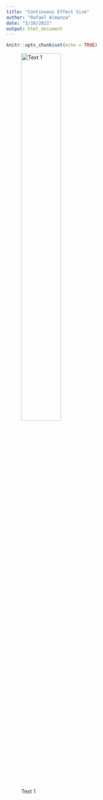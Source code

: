 ```yaml
---
title: "Continuous Effect Size"
author: "Rafael Almanza"
date: "5/10/2021"
output: html_document
---
```


```r
knitr::opts_chunk$set(echo = TRUE)
```
![Text 1](Continuous_EffectSize_C.png){#id .class width=50% height=50%}